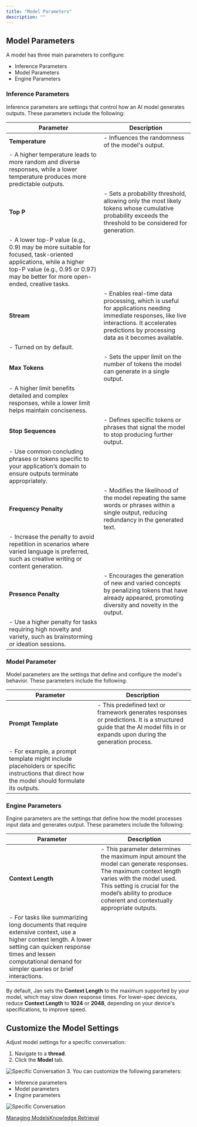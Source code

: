 ```yaml
---
title: "Model Parameters"
description: ""
---
```


## Model Parameters[](#model-parameters)

A model has three main parameters to configure:

*   Inference Parameters
*   Model Parameters
*   Engine Parameters

### Inference Parameters[](#inference-parameters)

Inference parameters are settings that control how an AI model generates outputs. These parameters include the following:

| Parameter | Description |
| --- | --- |
| **Temperature** | \- Influences the randomness of the model's output.  
\- A higher temperature leads to more random and diverse responses, while a lower temperature produces more predictable outputs. |
| **Top P** | \- Sets a probability threshold, allowing only the most likely tokens whose cumulative probability exceeds the threshold to be considered for generation.  
\- A lower top-P value (e.g., 0.9) may be more suitable for focused, task-oriented applications, while a higher top-P value (e.g., 0.95 or 0.97) may be better for more open-ended, creative tasks. |
| **Stream** | \- Enables real-time data processing, which is useful for applications needing immediate responses, like live interactions. It accelerates predictions by processing data as it becomes available.  
\- Turned on by default. |
| **Max Tokens** | \- Sets the upper limit on the number of tokens the model can generate in a single output.  
\- A higher limit benefits detailed and complex responses, while a lower limit helps maintain conciseness. |
| **Stop Sequences** | \- Defines specific tokens or phrases that signal the model to stop producing further output.  
\- Use common concluding phrases or tokens specific to your application’s domain to ensure outputs terminate appropriately. |
| **Frequency Penalty** | \- Modifies the likelihood of the model repeating the same words or phrases within a single output, reducing redundancy in the generated text.  
\- Increase the penalty to avoid repetition in scenarios where varied language is preferred, such as creative writing or content generation. |
| **Presence Penalty** | \- Encourages the generation of new and varied concepts by penalizing tokens that have already appeared, promoting diversity and novelty in the output.  
\- Use a higher penalty for tasks requiring high novelty and variety, such as brainstorming or ideation sessions. |

### Model Parameter[](#model-parameter)

Model parameters are the settings that define and configure the model's behavior. These parameters include the following:

| Parameter | Description |
| --- | --- |
| **Prompt Template** | \- This predefined text or framework generates responses or predictions. It is a structured guide that the AI model fills in or expands upon during the generation process.  
\- For example, a prompt template might include placeholders or specific instructions that direct how the model should formulate its outputs. |

### Engine Parameters[](#engine-parameters)

Engine parameters are the settings that define how the model processes input data and generates output. These parameters include the following:

| Parameter | Description |
| --- | --- |
| **Context Length** | \- This parameter determines the maximum input amount the model can generate responses. The maximum context length varies with the model used. This setting is crucial for the model’s ability to produce coherent and contextually appropriate outputs.  
\- For tasks like summarizing long documents that require extensive context, use a higher context length. A lower setting can quicken response times and lessen computational demand for simpler queries or brief interactions. |

By default, Jan sets the **Context Length** to the maximum supported by your model, which may slow down response times. For lower-spec devices, reduce **Context Length** to **1024** or **2048**, depending on your device's specifications, to improve speed.

## Customize the Model Settings[](#customize-the-model-settings)

Adjust model settings for a specific conversation:

1.  Navigate to a **thread**.
2.  Click the **Model** tab.

  

![Specific Conversation](https://jan.ai/_next/static/media/model-tab.6d04248f.png) 3. You can customize the following parameters:

*   Inference parameters
*   Model parameters
*   Engine parameters

  

![Specific Conversation](https://jan.ai/_next/static/media/model-parameters.38205a3c.png)

[Managing Models](/docs/models/manage-models "Managing Models")[Knowledge Retrieval](/docs/tools/retrieval "Knowledge Retrieval")